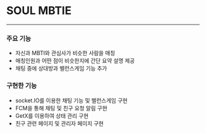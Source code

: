 # SOUL MBTIE

---

### 주요 기능
- 자신과 MBTI와 관심사가 비슷한 사람을 매칭
- 매칭인원과 어떤 점이 비슷한지에 간단 요약 설명 제공
- 채팅 중에 상대방과 밸런스게임 기능 추가

### 구현한 기능
- socket.IO를 이용한 채팅 기능 및 밸런스게임 구현
- FCM을 통해 채팅 및 친구 요청 알림 구현
- GetX를 이용하여 상태 관리 구현
- 친구 관련 페이지 및 관리자 페이지 구현